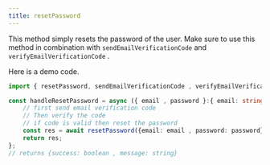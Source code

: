 ```yaml
---
title: resetPassword
---
```


This method simply resets the password of the user. Make sure to use this method in combination with `sendEmailVerificationCode` and `verifyEmailVerificationCode` .

Here is a demo code.

```typescript
import { resetPassword, sendEmailVerificationCode , verifyEmailVerificationCode } from "@/actions/anjum";

const handleResetPassword = async ({ email , password }:{ email: string , password: string })=> {
    // first send email verification code
    // Then verify the code
    // if code is valid then reset the password
    const res = await resetPassword({email: email , password: password});
    return res;
};
// returns {success: boolean , message: string}
```